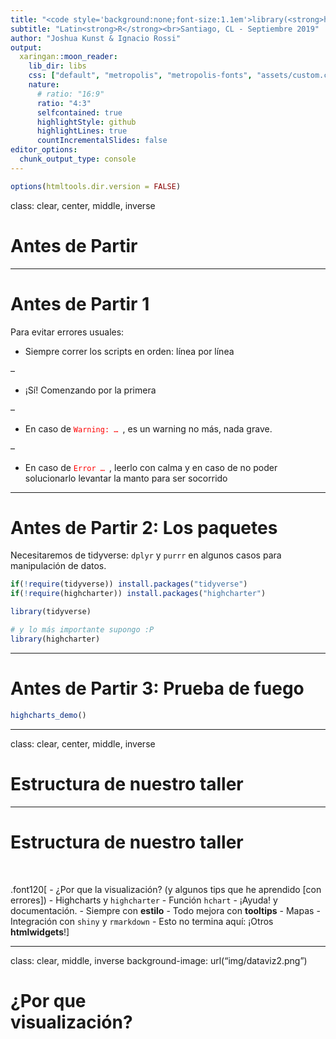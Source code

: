 ```yaml
---
title: "<code style='background:none;font-size:1.1em'>library(<strong>highcharter</strong>)</code><br>¡De principiante a experto!"
subtitle: "Latin<strong>R</strong><br>Santiago, CL - Septiembre 2019"
author: "Joshua Kunst & Ignacio Rossi"
output:
  xaringan::moon_reader:
    lib_dir: libs
    css: ["default", "metropolis", "metropolis-fonts", "assets/custom.css"]
    nature:
      # ratio: "16:9"
      ratio: "4:3"
      selfcontained: true
      highlightStyle: github
      highlightLines: true
      countIncrementalSlides: false
editor_options: 
  chunk_output_type: console
---
```


```r
options(htmltools.dir.version = FALSE)
```

class: clear, center, middle, inverse

# Antes de Partir

---

# Antes de Partir 1

Para evitar errores usuales:


- Siempre correr los scripts en orden: línea por línea

--

- ¡Sí! Comenzando por la primera

--

- En caso de <code style="color:red">Warning: ... </code>, es un
warning no más, nada grave.

--

- En caso de <code style="color:red">Error ... </code>, leerlo con calma y en
caso de no poder solucionarlo levantar la manto para ser socorrido


---

# Antes de Partir 2: Los paquetes

Necesitaremos de tidyverse: `dplyr` y `purrr` en algunos casos para
manipulación de datos.

```r
if(!require(tidyverse)) install.packages("tidyverse")
if(!require(highcharter)) install.packages("highcharter")

library(tidyverse)
```

```r
# y lo más importante supongo :P
library(highcharter)
```


---

# Antes de Partir 3: Prueba de fuego

```r
highcharts_demo()
```


---

class: clear, center, middle, inverse

# Estructura de nuestro taller


---

# Estructura de nuestro taller

<br>

.font120[
- ¿Por que la visualización? (y algunos tips que he aprendido [con errores])
- Highcharts y `highcharter` 
- Función `hchart`
- ¡Ayuda! y documentación.
- Siempre con **estilo**
- Todo mejora con **tooltips**
- Mapas
- Integración con `shiny` y `rmarkdown`
- Esto no termina aquí: ¡Otros **htmlwidgets**!
]

---

class: clear, middle, inverse
background-image: url("img/dataviz2.png")

# ¿Por que<br>visualización?





